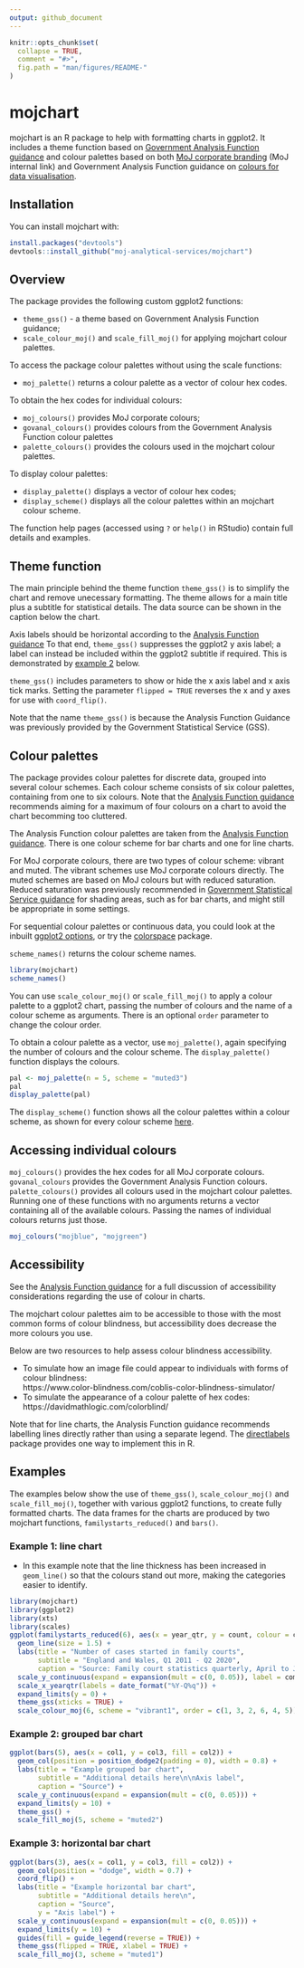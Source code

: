 ```yaml
---
output: github_document
---
```


<!-- README.md is generated from README.Rmd. Please edit that file -->

```r
knitr::opts_chunk$set(
  collapse = TRUE,
  comment = "#>",
  fig.path = "man/figures/README-"
)
```

# mojchart

<!-- badges: start -->
<!-- badges: end -->

mojchart is an R package to help with formatting charts in ggplot2. It includes a theme function based on [Government Analysis Function guidance](https://analysisfunction.civilservice.gov.uk/policy-store/data-visualisation-charts/) and colour palettes based on both [MoJ corporate branding](https://intranet.justice.gov.uk/guidance/communications/branding-templates/) (MoJ internal link) and Government Analysis Function guidance on [colours for data visualisation](https://analysisfunction.civilservice.gov.uk/policy-store/data-visualisation-colours-in-charts/).


## Installation

You can install mojchart with:

``` r
install.packages("devtools")
devtools::install_github("moj-analytical-services/mojchart")
```


## Overview

The package provides the following custom ggplot2 functions:\

* `theme_gss()` - a theme based on Government Analysis Function guidance;\
* `scale_colour_moj()` and `scale_fill_moj()` for applying mojchart colour palettes.

To access the package colour palettes without using the scale functions:\

* `moj_palette()` returns a colour palette as a vector of colour hex codes.\

To obtain the hex codes for individual colours:\

* `moj_colours()` provides MoJ corporate colours;\
* `govanal_colours()` provides colours from the Government Analysis Function colour palettes\
* `palette_colours()` provides the colours used in the mojchart colour palettes.\

To display colour palettes:

* `display_palette()` displays a vector of colour hex codes;
* `display_scheme()` displays all the colour palettes within an mojchart colour scheme.

The function help pages (accessed using `?` or `help()` in RStudio) contain full details and examples.


## Theme function

The main principle behind the theme function `theme_gss()` is to simplify the chart and remove unecessary formatting. The theme allows for a main title plus a subtitle for statistical details. The data source can be shown in the caption below the chart.

Axis labels should be horizontal according to the [Analysis Function guidance](https://analysisfunction.civilservice.gov.uk/policy-store/data-visualisation-charts/#section-7)
To that end, `theme_gss()` suppresses the ggplot2 y axis label; a label can instead be included within the ggplot2 subtitle if required. This is demonstrated by [example 2](#example-2-grouped-bar-chart) below.

`theme_gss()` includes parameters to show or hide the x axis label and x axis tick marks. Setting the parameter `flipped = TRUE` reverses the x and y axes for use with `coord_flip()`.

Note that the name `theme_gss()` is because the Analysis Function Guidance was previously provided by the Government Statistical Service (GSS).


## Colour palettes

The package provides colour palettes for discrete data, grouped into several colour schemes. Each colour scheme consists of six colour palettes, containing from one to six colours. Note that the [Analysis Function guidance](https://analysisfunction.civilservice.gov.uk/policy-store/data-visualisation-colours-in-charts/#section-5) recommends aiming for a maximum of four colours on a chart to avoid the chart becomming too cluttered.

The Analysis Function colour palettes are taken from the [Analysis Function guidance](https://analysisfunction.civilservice.gov.uk/policy-store/data-visualisation-colours-in-charts/#section-4). There is one colour scheme for bar charts and one for line charts.

For MoJ corporate colours, there are two types of colour scheme: vibrant and muted. The vibrant schemes use MoJ corporate colours directly. The muted schemes are based on MoJ colours but with reduced saturation. Reduced saturation was previously recommended in [Government Statistical Service guidance](https://gss.civilservice.gov.uk/policy-store/introduction-to-data-visualisation/#section-9) for shading areas, such as for bar charts, and might still be appropriate in some settings.

For sequential colour palettes or continuous data, you could look at the inbuilt [ggplot2 options](https://ggplot2-book.org/scale-colour.html), or try the [colorspace](https://cran.r-project.org/web/packages/colorspace/vignettes/colorspace.html) package.

`scheme_names()` returns the colour scheme names.

```r
library(mojchart)
scheme_names()
```

You can use `scale_colour_moj()` or `scale_fill_moj()` to apply a colour palette to a ggplot2 chart, passing the number of colours and the name of a colour scheme as arguments. There is an optional `order` parameter to change the colour order.

To obtain a colour palette as a vector, use `moj_palette()`, again specifying the number of colours and the colour scheme. The `display_palette()` function displays the colours.

```r
pal <- moj_palette(n = 5, scheme = "muted3")
pal
display_palette(pal)
```

The `display_scheme()` function shows all the colour palettes within a colour scheme, as shown for every colour scheme [here](man/additional-documentation/schemes.md).


## Accessing individual colours

`moj_colours()` provides the hex codes for all MoJ corporate colours. `govanal_colours` provides the Government Analysis Function colours. `palette_colours()` provides all colours used in the mojchart colour palettes. Running one of these functions with no arguments returns a vector containing all of the available colours. Passing the names of individual colours returns just those.

```r
moj_colours("mojblue", "mojgreen")
```


## Accessibility

See the [Analysis Function guidance](https://analysisfunction.civilservice.gov.uk/policy-store/data-visualisation-colours-in-charts/) for a full discussion of accessibility considerations regarding the use of colour in charts.

The mojchart colour palettes aim to be accessible to those with the most common forms of colour blindness, but accessibility does decrease the more colours you use.

Below are two resources to help assess colour blindness accessibility.\

* To simulate how an image file could appear to individuals with forms of colour blindness:\
https://www.color-blindness.com/coblis-color-blindness-simulator/
* To simulate the appearance of a colour palette of hex codes:\
https://davidmathlogic.com/colorblind/

Note that for line charts, the Analysis Function guidance recommends labelling lines directly rather than using a separate legend. The [directlabels](http://directlabels.r-forge.r-project.org/) package provides one way to implement this in R.


## Examples

The examples below show the use of `theme_gss()`, `scale_colour_moj()` and `scale_fill_moj()`, together with various ggplot2 functions, to create fully formatted charts. The data frames for the charts are produced by two mojchart functions, `familystarts_reduced()` and `bars()`.

### Example 1: line chart

* In this example note that the line thickness has been increased in `geom_line()` so that the colours stand out more, making the categories easier to identify.

```r
library(mojchart)
library(ggplot2)
library(xts)
library(scales)
ggplot(familystarts_reduced(6), aes(x = year_qtr, y = count, colour = case_type)) +
  geom_line(size = 1.5) +
  labs(title = "Number of cases started in family courts",
       subtitle = "England and Wales, Q1 2011 - Q2 2020",
       caption = "Source: Family court statistics quarterly, April to June 2020 (table 1)") +
  scale_y_continuous(expand = expansion(mult = c(0, 0.05)), label = comma) +
  scale_x_yearqtr(labels = date_format("%Y-Q%q")) +
  expand_limits(y = 0) +
  theme_gss(xticks = TRUE) +
  scale_colour_moj(6, scheme = "vibrant1", order = c(1, 3, 2, 6, 4, 5))
```

### Example 2: grouped bar chart

```r
ggplot(bars(5), aes(x = col1, y = col3, fill = col2)) +
  geom_col(position = position_dodge2(padding = 0), width = 0.8) +
  labs(title = "Example grouped bar chart",
       subtitle = "Additional details here\n\nAxis label",
       caption = "Source") +
  scale_y_continuous(expand = expansion(mult = c(0, 0.05))) +
  expand_limits(y = 10) +
  theme_gss() +
  scale_fill_moj(5, scheme = "muted2")
```

### Example 3: horizontal bar chart

```r
ggplot(bars(3), aes(x = col1, y = col3, fill = col2)) +
  geom_col(position = "dodge", width = 0.7) +
  coord_flip() +
  labs(title = "Example horizontal bar chart",
       subtitle = "Additional details here\n",
       caption = "Source",
       y = "Axis label") +
  scale_y_continuous(expand = expansion(mult = c(0, 0.05))) +
  expand_limits(y = 10) +
  guides(fill = guide_legend(reverse = TRUE)) +
  theme_gss(flipped = TRUE, xlabel = TRUE) +
  scale_fill_moj(3, scheme = "muted1")
```
